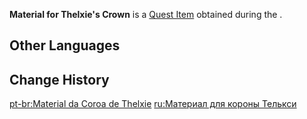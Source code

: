 {{Item Infobox
|id           = 120597
|image        = Item Material for Thelxie's Crown.png
|type         = Quest Items
|description  = A colorful gizmo retrieved from the water. Will be used to make Thelxie's crown.
|source1      = [[Prince's Country (Quest)|Prince's Country]]
|event        = Thelxie's Fantastic Adventures
}}
'''Material for Thelxie's Crown''' is a [[Quest Item]] obtained during the {{Quest|Prince's Country (Quest)}}.

==Other Languages==
{{Other Languages|default_hidden=1
|en      = Material for Thelxie's Crown
|zhs     = 特尔克西的王冠材料
|zhs_rm  = 
|zht     = 特爾克西的王冠材料
|zht_rm  = 
|ja      = トルクシーの王冠材料
|ja_rm   = Torukushii no Oukan Zairyou
|ko      = 텔크시의 왕관 재료
|ko_rm   = 
|es      = Material para corona de Thelxie
|fr      = Matériau pour la couronne de Thelxie
|ru      = Материал для короны Телькси
|th      = วัสดุทำมงกุฎของ Thelxie
|th_rm   = 
|vi      = Nguyên Liệu Vương Miện Của Thelxie
|de      = Material für Thelxies Krone
|id      = Material untuk Mahkota Thelxie
|pt      = Material da Coroa de Thelxie
|tr      = Thelxie'nin Taç Malzemesi
|it      = Materiale per la corona di Thelxie
}}

==Change History==
{{Change History|4.2}}

[[pt-br:Material da Coroa de Thelxie]]
[[ru:Материал для короны Телькси]]